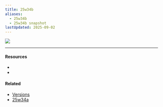 ```yaml
---
title: 25w34b
aliases:
  - 25w34b
  - 25w34b snapshot
lastUpdated: 2025-09-02
---
```



![](https://minecraft.wiki/images/25w34a.jpg)

---

#### Resources

- <Wiki src="https://minecraft.wiki/w/Java_Edition_25w34b" />
- <Blog src="https://www.minecraft.net/en-us/article/minecraft-snapshot-25w34a" />

#### Related

- [Versions](/versions)
- [25w34a](/25w34a)